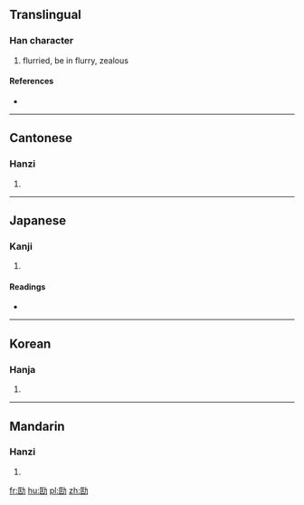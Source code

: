==Translingual==

===Han character===
{{Han char|rn=19|rad=力|as=06|sn=8|four=7472<sub>7</sub>|canj=尸土大尸 (SGKS)}}

# flurried, be in flurry, zealous

====References====
* {{Han ref|kx=0147.140|dkj=02336|dj=0331.220|hdz=10369.090|uh=52BB|ud=21179|bh=A8F1|bd=43249}}

----

==Cantonese==

===Hanzi===
{{yue-hanzi|jyut=|y=hong1}}

# {{defn|lang=yue|sort=力06}}

----

==Japanese==

===Kanji===
{{ja-kanji|grade=|rs=力06}}

# {{defn|lang=ja|sort=力06}}

====Readings====
* {{ja-readings|on=[[きょう]] (kyō), [[こう]] (kō)|kun=[[あわてる]] (awateru)}}

----

==Korean==

===Hanja===
{{ko-hanja|hangeul=광|rv=gwang|mr=kwang}}

# {{defn|lang=ko|sort=力06}}

----

==Mandarin==

===Hanzi===
{{cmn-hanzi|pin=[[kuāng]] ([[kuang1]])|wg=k'uang<sup>1</sup>}}

# {{defn|lang=cmn|sort=力06}}

[[fr:劻]]
[[hu:劻]]
[[pl:劻]]
[[zh:劻]]